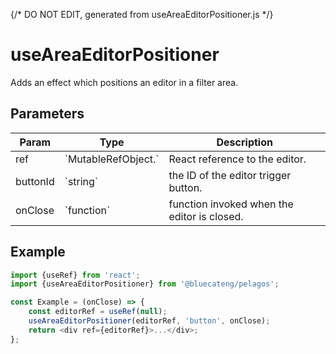 {/* DO NOT EDIT, generated from useAreaEditorPositioner.js */}


<Meta title="hooks/useAreaEditorPositioner" />

# useAreaEditorPositioner

Adds an effect which positions an editor in a filter area.

## Parameters

<table>
<thead><tr><th>Param</th><th>Type</th><th>Description</th></tr></thead>
<tbody>
<tr><td>ref</td><td>`MutableRefObject.<Element>`</td><td>React reference to the editor.</td></tr>
<tr><td>buttonId</td><td>`string`</td><td>the ID of the editor trigger button.</td></tr>
<tr><td>onClose</td><td>`function`</td><td>function invoked when the editor is closed.</td></tr>
</tbody>
</table>

## Example

```js
import {useRef} from 'react';
import {useAreaEditorPositioner} from '@bluecateng/pelagos';

const Example = (onClose) => {
	const editorRef = useRef(null);
	useAreaEditorPositioner(editorRef, 'button', onClose);
	return <div ref={editorRef}>...</div>;
};
```
